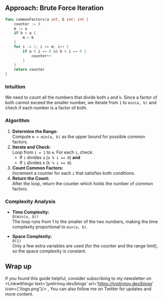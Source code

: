 
## Approach: Brute Force Iteration

```go
func commonFactors(a int, b int) int {
    counter := 0
    m := a
    if b < a {
        m = b
    }
    for i := 1; i <= m; i++ {
        if a % i == 0 && b % i == 0 {
            counter++
        }
    }
    return counter
}
```

### Intuition

We need to count all the numbers that divide both `a` and `b`. Since a factor of both cannot exceed the smaller number, we iterate from `1` to `min(a, b)` and check if each number is a factor of both.

### Algorithm

1. **Determine the Range:**  
   Compute `m = min(a, b)` as the upper bound for possible common factors.
2. **Iterate and Check:**  
   Loop from `i = 1` to `m`. For each `i`, check:
   - If `i` divides `a` (`a % i == 0`) **and**
   - If `i` divides `b` (`b % i == 0`).
3. **Count Common Factors:**  
   Increment a counter for each `i` that satisfies both conditions.
4. **Return the Count:**  
   After the loop, return the counter which holds the number of common factors.

### Complexity Analysis

- **Time Complexity:**  
    `O(min(a, b))`  
    The loop runs from 1 to the smaller of the two numbers, making the time complexity proportional to `min(a, b)`.

- **Space Complexity:**  
    `O(1)`  
    Only a few extra variables are used (for the counter and the range limit), so the space complexity is constant.


## Wrap up

If you found this guide helpful, consider subscribing to my newsletter on <Linkwithlogo text='jyotirmoy.dev/blogs' url='https://jyotirmoy.dev/blogs' icon={'/logo.png'}/> ,  You can also follow me on Twitter <Linkwithlogo text='jyotirmoydotdev' url='https://x.com/jyotirmoydotdev' icon={{icon:FaXTwitter}}/> for updates and more content.
